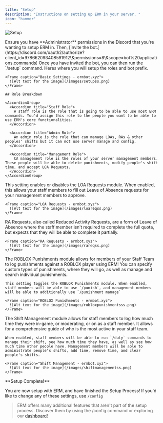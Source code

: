 ```yaml
---
title: "Setup"
description: "Instructions on setting up ERM in your server. "
icon: "hammer"
---
```


![Setup](/images/bannersetup.png)

<Steps>
  <Step title="Invite" titleSize="h2">
    Ensure you have **Administrator** permissions in the Discord that you're wanting to setup ERM in. Then, [invite the bot.](https://discord.com/oauth2/authorize?client_id=978662093408591912\&permissions=8\&scope=bot%20applications.commands)
  </Step>

  <Step title="Setup" titleSize="h2">
    Once you have invited the bot, you can then run the `/setup` command.
  </Step>

  <Step title="Basic Settings" titleSize="h2">
    Heres where you will setup the roles and bot prefix.  &#x20;

    <Frame caption="Basic Settings - ermbot.xyz">
      ![Alt text for the image](/images/setupss.png)
    </Frame>

    ## Role Breakdown

    <AccordionGroup>
      <Accordion title="Staff Role">
        A staff role is the role that is going to be able to use most ERM commands. You'd assign this role to the people you want to be able to use ERM's core functionalities.
      </Accordion>

      <Accordion title="Admin Role">
        An admin role is the role that can manage LOAs, RAs & other peoples' shifts but it can not use server manage and config.
      </Accordion>

      <Accordion title="Management Role">
        CA management role is the roles of your server management members. These people will be able to delete punishments, modify people's shift time, and accept LOA Requests.
      </Accordion>
    </AccordionGroup>
  </Step>

  <Step title="LOA Requests" titleSize="h2">
    This setting enables or disables the LOA Requests module. When enabled, this allows your staff members to fill out Leave of Absence requests for your management members to approve.

    <Frame caption="LOA Requests - ermbot.xyz">
      ![Alt text for the image](/images/loareqss.png)
    </Frame>
  </Step>

  <Step title="RA Requests" titleSize="h2">
    RA Requests, also called Reduced Activity Requests, are a form of Leave of Absence where the staff member isn't required to complete the full quota, but expects that they will be able to complete it partially.

    <Frame caption="RA Requests - ermbot.xyz">
      ![Alt text for the image](/images/rareqss.png)
    </Frame>
  </Step>

  <Step title="ROBLOX Punishments" titleSize="h2">
    The ROBLOX Punishments module allows for members of your Staff Team to log punishments against a ROBLOX player using ERM! You can specify custom types of punishments, where they will go, as well as manage and search individual punishments.

    This setting toggles the ROBLOX Punishments module. When enabled, staff members will be able to use `/punish`, and management members will be able to additionally use `/punishment manage`

    <Frame caption="ROBLOX Punishments - ermbot.xyz">
      ![Alt text for the image](/images/robloxpunishmentsss.png)
    </Frame>
  </Step>

  <Step title="Shift Management" titleSize="h2">
    The Shift Management module allows for staff members to log how much time they were in-game, or moderating, or on as a staff member. It allows for a comprehensive guide of who is the most active in your staff team.

    When enabled, staff members will be able to run `/duty` commands to manage their shift, see how much time they have, as well as see how much time other people have. Management members will be able to administrate people's shifts, add time, remove time, and clear people's shifts.

    <Frame caption="Shift Management - ermbot.xyz">
      ![Alt text for the image](/images/shiftmanagementss.png)
    </Frame>
  </Step>
</Steps>

<Check>
  **Setup Complete!**

  You are now setup with ERM, and have finished the Setup Process! If you'd like to change any of these settings, use `/config`
</Check>

> ERM offers many additional features that aren't part of the setup process. Discover them by using the /config command or exploring our [dashboard!](https://www.ermbot.xyz/)
